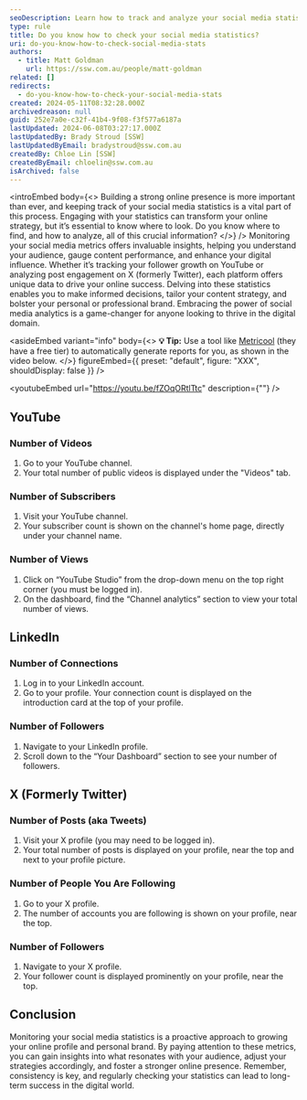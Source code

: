 ```yaml
---
seoDescription: Learn how to track and analyze your social media statistics on YouTube, LinkedIn, X (formerly Twitter), and more.
type: rule
title: Do you know how to check your social media statistics?
uri: do-you-know-how-to-check-social-media-stats
authors:
  - title: Matt Goldman
    url: https://ssw.com.au/people/matt-goldman
related: []
redirects:
  - do-you-know-how-to-check-your-social-media-stats
created: 2024-05-11T08:32:28.000Z
archivedreason: null
guid: 252e7a0e-c32f-41b4-9f08-f3f577a6187a
lastUpdated: 2024-06-08T03:27:17.000Z
lastUpdatedBy: Brady Stroud [SSW]
lastUpdatedByEmail: bradystroud@ssw.com.au
createdBy: Chloe Lin [SSW]
createdByEmail: chloelin@ssw.com.au
isArchived: false
---
```


<introEmbed
  body={<>
Building a strong online presence is more important than ever, and keeping track of your social media statistics is a vital part of this process. Engaging with your statistics can transform your online strategy, but it’s essential to know where to look. Do you know where to find, and how to analyze, all of this crucial information?
  </>}
/>
Monitoring your social media metrics offers invaluable insights, helping you understand your audience, gauge content performance, and enhance your digital influence. Whether it’s tracking your follower growth on YouTube or analyzing post engagement on X (formerly Twitter), each platform offers unique data to drive your online success. Delving into these statistics enables you to make informed decisions, tailor your content strategy, and bolster your personal or professional brand. Embracing the power of social media analytics is a game-changer for anyone looking to thrive in the digital domain.


<asideEmbed
  variant="info"
  body={<>
    **💡 Tip:** Use a tool like [Metricool](https://metricool.com/) (they have a free tier) to automatically generate reports for you, as shown in the video below.
  </>}
  figureEmbed={{
    preset: "default",
    figure: "XXX",
    shouldDisplay: false
  }}
/>



<youtubeEmbed url="https://youtu.be/fZOqORtlTtc" description={""} />


## YouTube

### Number of Videos

1. Go to your YouTube channel.
2. Your total number of public videos is displayed under the "Videos" tab.

### Number of Subscribers

1. Visit your YouTube channel.
2. Your subscriber count is shown on the channel's home page, directly under your channel name.

### Number of Views

1. Click on “YouTube Studio” from the drop-down menu on the top right corner (you must be logged in).
2. On the dashboard, find the “Channel analytics” section to view your total number of views.

## LinkedIn

### Number of Connections

1. Log in to your LinkedIn account.
2. Go to your profile. Your connection count is displayed on the introduction card at the top of your profile.

### Number of Followers

1. Navigate to your LinkedIn profile.
2. Scroll down to the “Your Dashboard” section to see your number of followers.

## X (Formerly Twitter)

### Number of Posts (aka Tweets)

1. Visit your X profile (you may need to be logged in).
2. Your total number of posts is displayed on your profile, near the top and next to your profile picture.

### Number of People You Are Following

1. Go to your X profile.
2. The number of accounts you are following is shown on your profile, near the top.

### Number of Followers

1. Navigate to your X profile.
2. Your follower count is displayed prominently on your profile, near the top.

## Conclusion

Monitoring your social media statistics is a proactive approach to growing your online profile and personal brand. By paying attention to these metrics, you can gain insights into what resonates with your audience, adjust your strategies accordingly, and foster a stronger online presence. Remember, consistency is key, and regularly checking your statistics can lead to long-term success in the digital world.
